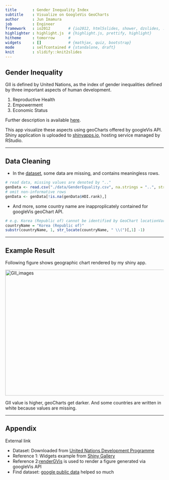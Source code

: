```yaml
---
title       : Gender Inequality Index
subtitle    : Visualize on GoogleVis GeoCharts
author      : Jun Imamura
job         : Engineer
framework   : io2012        # {io2012, html5slides, shower, dzslides, ...}
highlighter : highlight.js  # {highlight.js, prettify, highlight}
hitheme     : tomorrow      # 
widgets     : []            # {mathjax, quiz, bootstrap}
mode        : selfcontained # {standalone, draft}
knit        : slidify::knit2slides
---
```


## Gender Inequality
GII is defined by United Nations, as the index of gender inequalities defined by three important aspects of human development.  

1. Reproductive Health
2. Empowerment
3. Economic Status

Further description is available [here](http://hdr.undp.org/en/content/gender-inequality-index-gii).

This app visualize these aspects using geoCharts offered by googleVis API. Shiny application is uploaded to [shinyapps.io](https://junimamura.shinyapps.io/courseProj), hosting service managed by RStudio.

---

## Data Cleaning
* In the [dataset](http://hdr.undp.org/en/content/table-4-gender-inequality-index), some data are missing, and contains meaningless rows.

```r
# read data, missing values are denoted by ".."
genData <- read.csv("./data/GenderEquality.csv", na.strings = "..", stringsAsFactors = F)
# omit non-informative rows
genData <- genData[!is.na(genData$HDI.rank),]
```

* And more, some country name are inapproplicately contained for googleVis geoChart API.

```r
# e.g. Korea (Republic of) cannot be identified by GeoChart locationVar
countryName = "Korea (Republic of)"
substr(countryName, 1, str_locate(countryName, " \\(")[,1] -1)
```

---

## Example Result
Following figure shows geographic chart rendered by my shiny app.
<p><img src = "./assets/img/GII.png" alt="GII_images" width="600" height="400"></img></p>

GII value is higher, geoCharts get darker. And some countries are written in white because values are missing.

---

## Appendix

External link

* Dataset: Downloaded from [United Nations Development Programme](http://hdr.undp.org/en)
* Reference 1: Widgets example from [Shiny Gallery](http://shiny.rstudio.com/gallery/)
* Reference 2:[renderGVis](http://rpackages.ianhowson.com/cran/googleVis/man/renderGvis.html) is used to render a figure generated via googleVis API
* Find dataset: [google public data](http://www.google.com/publicdata/directory?hl=en_US&dl=en_US#!) helped so much

